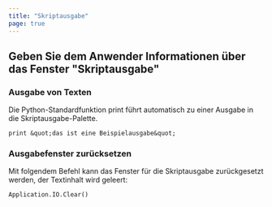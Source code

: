 ```yaml
---
title: "Skriptausgabe"
page: true
---
```

## Geben Sie dem Anwender Informationen &#252;ber das Fenster &quot;Skriptausgabe&quot;
### Ausgabe von Texten
Die Python-Standardfunktion  <Bold>  <Italic> print </Italic>  </Bold>  f&#252;hrt automatisch zu einer Ausgabe in die Skriptausgabe-Palette.


```
print &quot;das ist eine Beispielausgabe&quot;
```


### Ausgabefenster zur&#252;cksetzen
Mit folgendem Befehl kann das Fenster f&#252;r die Skriptausgabe zur&#252;ckgesetzt werden, der Textinhalt wird geleert:

```
Application.IO.Clear()
```

